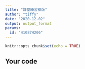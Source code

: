 ```yaml
---
title: "課堂練習模版"
author: "tiffy"
date: "2020-12-02"
output: output_format
params:
  id: "410874206"
---
```


```r
knitr::opts_chunk$set(echo = TRUE)
```

## Your code

```r

```

